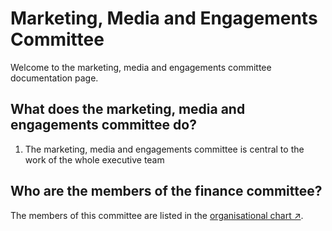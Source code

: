 # Marketing, Media and Engagements Committee

Welcome to the marketing, media and engagements committee documentation page.

## What does the marketing, media and engagements committee do?

1. The marketing, media and engagements committee is central to the work of the whole executive team


## Who are the members of the finance committee?

The members of this committee are listed in the [organisational chart ↗](/about/organisation).